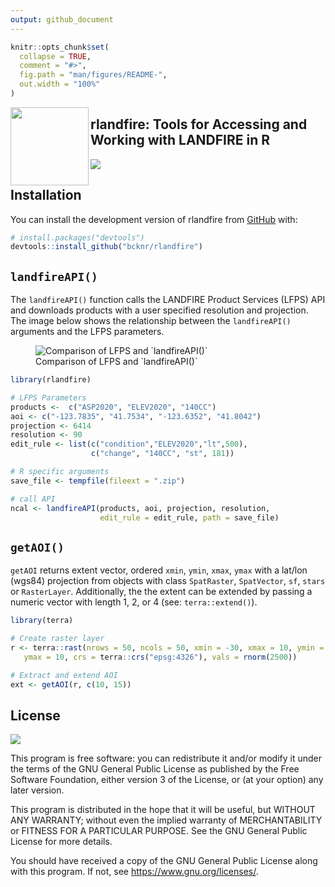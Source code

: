 ```yaml
---
output: github_document
---
```


<!-- README.md is generated from README.Rmd. Please edit that file -->

```r
knitr::opts_chunk$set(
  collapse = TRUE,
  comment = "#>",
  fig.path = "man/figures/README-",
  out.width = "100%"
)
```

<img src="man/figures/rlandfire.png" align="left" width="125" height="125"/>

## rlandfire: Tools for Accessing and Working with LANDFIRE in R

<!-- badges: start -->

<!-- badges: end -->

![](https://img.shields.io/github/r-package/v/bcknr/rlandfire)

## Installation

You can install the development version of rlandfire from [GitHub](https://github.com/) with:

``` r
# install.packages("devtools")
devtools::install_github("bcknr/rlandfire")
```

## `landfireAPI()`

The `landfireAPI()` function calls the LANDFIRE Product Services (LFPS) API and downloads products with a user specified resolution and projection. The image below shows the relationship between the `landfireAPI()` arguments and the LFPS parameters.

![Comparison of LFPS and \`landfireAPI()\`](man/figures/lfps.png)

```r
library(rlandfire)

# LFPS Parameters
products <-  c("ASP2020", "ELEV2020", "140CC")
aoi <- c("-123.7835", "41.7534", "-123.6352", "41.8042")
projection <- 6414
resolution <- 90
edit_rule <- list(c("condition","ELEV2020","lt",500), 
                  c("change", "140CC", "st", 181))

# R specific arguments
save_file <- tempfile(fileext = ".zip")

# call API
ncal <- landfireAPI(products, aoi, projection, resolution, 
                    edit_rule = edit_rule, path = save_file)
```

## `getAOI()`

`getAOI` returns extent vector, ordered `xmin`, `ymin`, `xmax`, `ymax` with a lat/lon (wgs84) projection from objects with class `SpatRaster`, `SpatVector`, `sf`, `stars` or `RasterLayer`. Additionally, the the extent can be extended by passing a numeric vector with length 1, 2, or 4 (see: `terra::extend()`).

```r
library(terra)

# Create raster layer
r <- terra::rast(nrows = 50, ncols = 50, xmin = -30, xmax = 10, ymin = -30,
   ymax = 10, crs = terra::crs("epsg:4326"), vals = rnorm(2500))

# Extract and extend AOI
ext <- getAOI(r, c(10, 15))
```

## License

[![](https://img.shields.io/github/license/bcknr/rlandfire?color=green&logo=https%253A%252F%252Fwww.gnu.org%252Flicenses%252Fgpl-3.0.html)](https://www.gnu.org/licenses/gpl-3.0.html)

This program is free software: you can redistribute it and/or modify it under the terms of the GNU General Public License as published by the Free Software Foundation, either version 3 of the License, or (at your option) any later version.

This program is distributed in the hope that it will be useful, but WITHOUT ANY WARRANTY; without even the implied warranty of MERCHANTABILITY or FITNESS FOR A PARTICULAR PURPOSE. See the GNU General Public License for more details.

You should have received a copy of the GNU General Public License along with this program. If not, see <https://www.gnu.org/licenses/>.
